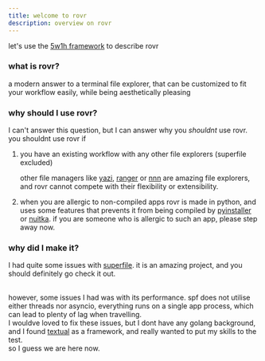 ```yaml
---
title: welcome to rovr
description: overview on rovr
---
```


let's use the [5w1h framework](https://en.wikipedia.org/wiki/Five_Ws) to describe rovr

### what is rovr?

a modern answer to a terminal file explorer, that can be customized to fit your workflow easily, while being aesthetically pleasing

### why should I use rovr?

I can't answer this question, but I can answer why you _shouldnt_ use rovr.<br/>you shouldnt use rovr if

1. you have an existing workflow with any other file explorers (superfile excluded)

   other file managers like [yazi](https://github.com/sxyazi/yazi), [ranger](https://github.com/ranger/ranger) or [nnn](https://github.com/jarun/nnn) are amazing file explorers, and rovr cannot compete with their flexibility or extensibility.

2. when you are allergic to non-compiled apps
   rovr is made in python, and uses some features that prevents it from being compiled by [pyinstaller](https://github.com/pyinstaller/pyinstaller) or [nuitka](https://github.com/Nuitka/Nuitka). if you are someone who is allergic to such an app, please step away now.

### why did I make it?

I had quite some issues with [superfile](https://github.com/yorukot/superfile). it is an amazing project, and you should definitely go check it out.

<br />however, some issues I had was with its performance. spf does not utilise either threads nor asyncio, everything runs on a single app process, which can lead to plenty of lag when travelling.
<br />I wouldve loved to fix these issues, but I dont have any golang background, and I found [textual](https://github.com/Textualize/Textual) as a framework, and really wanted to put my skills to the test.
<br />so I guess we are here now.
